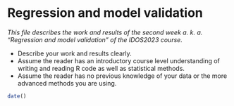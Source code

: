 # Regression and model validation

*This file describes the work and results of the second week a. k. a. "Regression and model validation" of the IDOS2023 course.*

- Describe your work and results clearly. 
- Assume the reader has an introductory course level understanding of writing and reading R code as well as statistical methods.
- Assume the reader has no previous knowledge of your data or the more advanced methods you are using.

```r
date()
```


